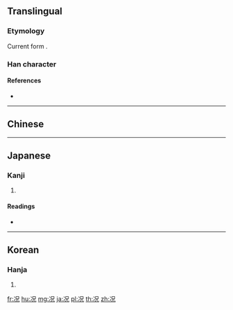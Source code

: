 {{also|況}}
==Translingual==
{{stroke order|strokes=7}}
===Etymology===
{{Han simp|況|f=氵|t=冫}}

Current form {{Han compound|冫|兄}}.

===Han character===
{{Han char|rn=15|rad=冫|as=05|sn=7|four=|canj=卜山 (YU)|ids=⿰[[冫]][[兄]]}}

====References====
* {{Han ref|kx=0131.300|dkj=01620|dj=0295.010|hdz=10295.170|uh=51B5|ud=20917}}

----

==Chinese==
{{zh-see|況}}

----

==Japanese==

===Kanji===
{{ja-kanji|grade=|rs=冫05}}

# {{defn|lang=ja|sort=冫05}}

====Readings====
* {{ja-readings|on=[[きょう]] (kyō)|kun=[[いわんや]] (iwan'ya), [[おもむき]] (omomuki)}}

----

==Korean==

===Hanja===
{{ko-hanja|hangeul=황|rv=hwang|mr=hwang}}

# {{defn|lang=ko|sort=冫05}}

[[fr:况]]
[[hu:况]]
[[mg:况]]
[[ja:况]]
[[pl:况]]
[[th:况]]
[[zh:况]]